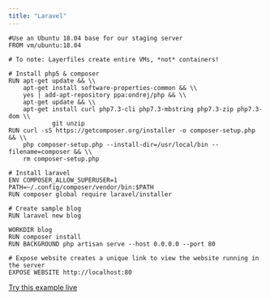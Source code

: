 ```yaml
---
title: "Laravel"
---
```


```docker Layerfile
#Use an Ubuntu 18.04 base for our staging server
FROM vm/ubuntu:18.04

# To note: Layerfiles create entire VMs, *not* containers!

# Install php5 & composer
RUN apt-get update && \\
    apt-get install software-properties-common && \\
    yes | add-apt-repository ppa:ondrej/php && \\
    apt-get update && \\
    apt-get install curl php7.3-cli php7.3-mbstring php7.3-zip php7.3-dom \\
            git unzip
RUN curl -sS https://getcomposer.org/installer -o composer-setup.php && \\
    php composer-setup.php --install-dir=/usr/local/bin --filename=composer && \\
    rm composer-setup.php

# Install laravel
ENV COMPOSER_ALLOW_SUPERUSER=1 PATH=~/.config/composer/vendor/bin:$PATH
RUN composer global require laravel/installer

# Create sample blog
RUN laravel new blog

WORKDIR blog
RUN composer install
RUN BACKGROUND php artisan serve --host 0.0.0.0 --port 80

# Expose website creates a unique link to view the website running in the server
EXPOSE WEBSITE http://localhost:80
```

[Try this example live](/sign-up)
